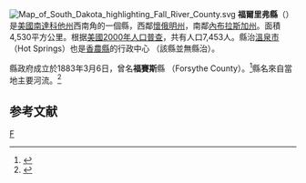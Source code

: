 {{noteTA
|T=zh-hans:福尔里弗县 (南达科他州);zh-hk:福爾里弗縣 (南達科他州);zh-tw:福爾里弗郡 (南達科他州);
}}
[[File:Map_of_South_Dakota_highlighting_Fall_River_County.svg|right]]
'''福爾里弗縣'''（{{lang-en|Fall River County}}）是[[美國|美國]][[南達科他州|南達科他州]]西南角的一個縣，西鄰[[懷俄明州|懷俄明州]]，南鄰[[內布拉斯加州|內布拉斯加州]]。面積4,530平方公里。根据[[美國2000年人口普查|美國2000年人口普查]]，共有人口7,453人。縣治[[溫泉市_(南達科他州)|溫泉市]] （Hot Springs）也是[[香農縣_(南達科他州)|香農縣]]的行政中心 （該縣並無縣治）。

縣政府成立於1883年3月6日，曾名'''福賽斯'''縣 （Forsythe County）。<ref>{{cite web |url=http://www.sdcounties.org/3.html |title=存档副本 |accessdate=2007-03-28 |deadurl=yes |archiveurl=https://web.archive.org/web/20070314232730/http://www.sdcounties.org/3.html |archivedate=2007-03-14 }}</ref>縣名來自當地主要河流。<ref>{{Cite web |url=http://ftp.rootsweb.com/pub/usgenweb/sd/history/robinson/lxxiv.txt |title=存档副本 |access-date=2007-03-28 |archive-date=2005-04-05 |archive-url=https://web.archive.org/web/20050405133125/http://ftp.rootsweb.com/pub/usgenweb/sd/history/robinson/lxxiv.txt |dead-url=no }}</ref>

==参考文献==
<div class="references-small">
<references />
</div>
[[Category:南達科他州行政區劃|F]]